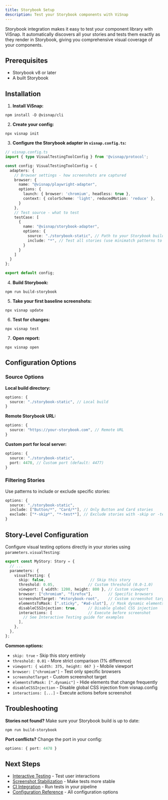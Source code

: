 ```yaml
---
title: Storybook Setup
description: Test your Storybook components with ViSnap
---
```


Storybook integration makes it easy to test your component library with ViSnap. It automatically discovers all your stories and tests them exactly as they render in Storybook, giving you comprehensive visual coverage of your components.

## Prerequisites

- Storybook v8 or later
- A built Storybook

## Installation

1. **Install ViSnap:**
```npm
npm install -D @visnap/cli
```

2. **Create your config:**
```npm
npx visnap init
```

3. **Configure the Storybook adapter in `visnap.config.ts`:**
```typescript
// visnap.config.ts
import { type VisualTestingToolConfig } from '@visnap/protocol';

const config: VisualTestingToolConfig = {
  adapters: {
    // Browser settings - how screenshots are captured
    browser: {
      name: "@visnap/playwright-adapter",
      options: {
        launch: { browser: 'chromium', headless: true },
        context: { colorScheme: 'light', reducedMotion: 'reduce' },
      }
    },
    // Test source - what to test
    testCase: [
      {
        name: "@visnap/storybook-adapter",
        options: {
          source: "./storybook-static", // Path to your Storybook build
          include: "*", // Test all stories (use minimatch patterns to filter)
        }
      }
    ]
  }
};

export default config;
```

4. **Build Storybook:**
```npm
npm run build-storybook
```

5. **Take your first baseline screenshots:**
```npm
npx visnap update
```

6. **Test for changes:**
```npm
npx visnap test
```

7. **Open report:**
```npm
npx visnap open
```

## Configuration Options

### Source Options

**Local build directory:**
```typescript
options: {
  source: "./storybook-static", // Local build
}
```

**Remote Storybook URL:**
```typescript
options: {
  source: "https://your-storybook.com", // Remote URL
}
```

**Custom port for local server:**
```typescript
options: {
  source: "./storybook-static",
  port: 4478, // Custom port (default: 4477)
}
```

### Filtering Stories

Use patterns to include or exclude specific stories:

```typescript
options: {
  source: "./storybook-static",
  include: ["Button/*", "Card/*"], // Only Button and Card stories
  exclude: ["*-skip*", "*-test*"], // Exclude stories with -skip or -test in name
}
```

## Story-Level Configuration

Configure visual testing options directly in your stories using `parameters.visualTesting`:

```typescript
export const MyStory: Story = {
  // ...
  parameters: {
    visualTesting: {
      skip: false,                    // Skip this story
      threshold: 0.05,               // Custom threshold (0.0-1.0)
      viewport: { width: 1200, height: 800 }, // Custom viewport
      browser: ["chromium", "firefox"],       // Specific browsers
      screenshotTarget: "#storybook-root",    // Custom screenshot target
      elementsToMask: [".sticky", "#ad-slot"], // Mask dynamic elements
      disableCSSInjection: true,     // Disable global CSS injection
      interactions: [                // Execute before screenshot
        // See Interactive Testing guide for examples
      ],
    },
  },
};
```

**Common options:**
- `skip: true` - Skip this story entirely
- `threshold: 0.01` - More strict comparison (1% difference)
- `viewport: { width: 375, height: 667 }` - Mobile viewport
- `browser: ["chromium"]` - Test only specific browsers
- `screenshotTarget` - Custom screenshot target
- `elementsToMask: [".dynamic"]` - Hide elements that change frequently
- `disableCSSInjection` - Disable global CSS injection from visnap.config
- `interactions: [...]` - Execute actions before screenshot

## Troubleshooting

**Stories not found?** Make sure your Storybook build is up to date:
```npm
npm run build-storybook
```

**Port conflicts?** Change the port in your config:
```typescript
options: { port: 4478 }
```

## Next Steps

- [Interactive Testing](/docs/guides/interactive-testing) - Test user interactions
- [Screenshot Stabilization](/docs/guides/screenshot-stabilization) - Make tests more stable
- [CI Integration](/docs/guides/ci-integration) - Run tests in your pipeline
- [Configuration Reference](/docs/reference/configuration) - All configuration options
